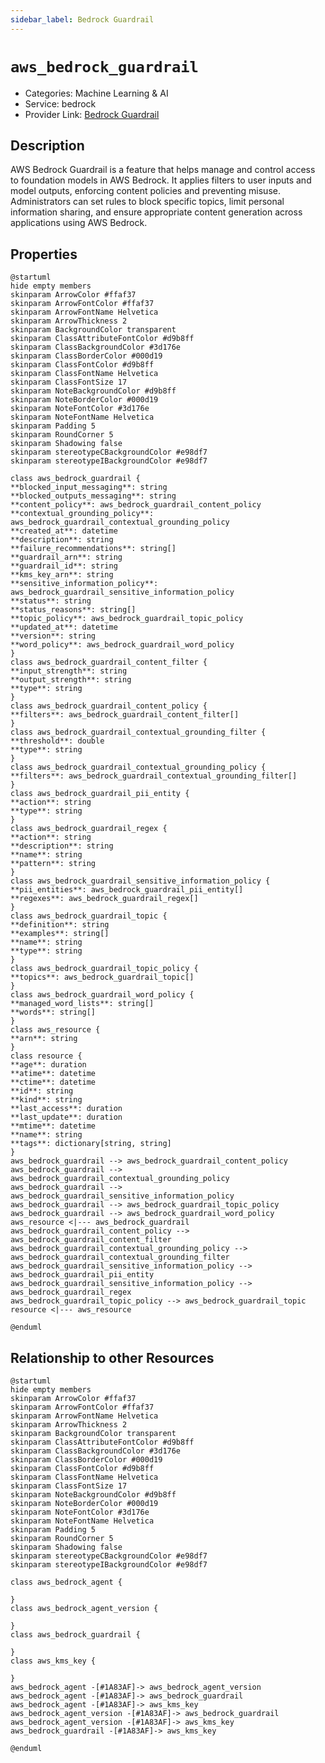 ```yaml
---
sidebar_label: Bedrock Guardrail
---
```


# `aws_bedrock_guardrail`

- Categories: Machine Learning & AI
- Service: bedrock
- Provider Link: [Bedrock Guardrail](https://docs.aws.amazon.com/bedrock/latest/userguide/guardrails.html)

## Description

AWS Bedrock Guardrail is a feature that helps manage and control access to foundation models in AWS Bedrock. It applies filters to user inputs and model outputs, enforcing content policies and preventing misuse. Administrators can set rules to block specific topics, limit personal information sharing, and ensure appropriate content generation across applications using AWS Bedrock.

## Properties

<ZoomPanPinch>

```kroki imgType="plantuml" imgAlt="Diagram of Bedrock Guardrail data model"
@startuml
hide empty members
skinparam ArrowColor #ffaf37
skinparam ArrowFontColor #ffaf37
skinparam ArrowFontName Helvetica
skinparam ArrowThickness 2
skinparam BackgroundColor transparent
skinparam ClassAttributeFontColor #d9b8ff
skinparam ClassBackgroundColor #3d176e
skinparam ClassBorderColor #000d19
skinparam ClassFontColor #d9b8ff
skinparam ClassFontName Helvetica
skinparam ClassFontSize 17
skinparam NoteBackgroundColor #d9b8ff
skinparam NoteBorderColor #000d19
skinparam NoteFontColor #3d176e
skinparam NoteFontName Helvetica
skinparam Padding 5
skinparam RoundCorner 5
skinparam Shadowing false
skinparam stereotypeCBackgroundColor #e98df7
skinparam stereotypeIBackgroundColor #e98df7

class aws_bedrock_guardrail {
**blocked_input_messaging**: string
**blocked_outputs_messaging**: string
**content_policy**: aws_bedrock_guardrail_content_policy
**contextual_grounding_policy**: aws_bedrock_guardrail_contextual_grounding_policy
**created_at**: datetime
**description**: string
**failure_recommendations**: string[]
**guardrail_arn**: string
**guardrail_id**: string
**kms_key_arn**: string
**sensitive_information_policy**: aws_bedrock_guardrail_sensitive_information_policy
**status**: string
**status_reasons**: string[]
**topic_policy**: aws_bedrock_guardrail_topic_policy
**updated_at**: datetime
**version**: string
**word_policy**: aws_bedrock_guardrail_word_policy
}
class aws_bedrock_guardrail_content_filter {
**input_strength**: string
**output_strength**: string
**type**: string
}
class aws_bedrock_guardrail_content_policy {
**filters**: aws_bedrock_guardrail_content_filter[]
}
class aws_bedrock_guardrail_contextual_grounding_filter {
**threshold**: double
**type**: string
}
class aws_bedrock_guardrail_contextual_grounding_policy {
**filters**: aws_bedrock_guardrail_contextual_grounding_filter[]
}
class aws_bedrock_guardrail_pii_entity {
**action**: string
**type**: string
}
class aws_bedrock_guardrail_regex {
**action**: string
**description**: string
**name**: string
**pattern**: string
}
class aws_bedrock_guardrail_sensitive_information_policy {
**pii_entities**: aws_bedrock_guardrail_pii_entity[]
**regexes**: aws_bedrock_guardrail_regex[]
}
class aws_bedrock_guardrail_topic {
**definition**: string
**examples**: string[]
**name**: string
**type**: string
}
class aws_bedrock_guardrail_topic_policy {
**topics**: aws_bedrock_guardrail_topic[]
}
class aws_bedrock_guardrail_word_policy {
**managed_word_lists**: string[]
**words**: string[]
}
class aws_resource {
**arn**: string
}
class resource {
**age**: duration
**atime**: datetime
**ctime**: datetime
**id**: string
**kind**: string
**last_access**: duration
**last_update**: duration
**mtime**: datetime
**name**: string
**tags**: dictionary[string, string]
}
aws_bedrock_guardrail --> aws_bedrock_guardrail_content_policy
aws_bedrock_guardrail --> aws_bedrock_guardrail_contextual_grounding_policy
aws_bedrock_guardrail --> aws_bedrock_guardrail_sensitive_information_policy
aws_bedrock_guardrail --> aws_bedrock_guardrail_topic_policy
aws_bedrock_guardrail --> aws_bedrock_guardrail_word_policy
aws_resource <|--- aws_bedrock_guardrail
aws_bedrock_guardrail_content_policy --> aws_bedrock_guardrail_content_filter
aws_bedrock_guardrail_contextual_grounding_policy --> aws_bedrock_guardrail_contextual_grounding_filter
aws_bedrock_guardrail_sensitive_information_policy --> aws_bedrock_guardrail_pii_entity
aws_bedrock_guardrail_sensitive_information_policy --> aws_bedrock_guardrail_regex
aws_bedrock_guardrail_topic_policy --> aws_bedrock_guardrail_topic
resource <|--- aws_resource

@enduml
```

</ZoomPanPinch>

## Relationship to other Resources

<ZoomPanPinch>

```kroki imgType="plantuml" imgAlt="Diagram of Bedrock Guardrail resource relationships"
@startuml
hide empty members
skinparam ArrowColor #ffaf37
skinparam ArrowFontColor #ffaf37
skinparam ArrowFontName Helvetica
skinparam ArrowThickness 2
skinparam BackgroundColor transparent
skinparam ClassAttributeFontColor #d9b8ff
skinparam ClassBackgroundColor #3d176e
skinparam ClassBorderColor #000d19
skinparam ClassFontColor #d9b8ff
skinparam ClassFontName Helvetica
skinparam ClassFontSize 17
skinparam NoteBackgroundColor #d9b8ff
skinparam NoteBorderColor #000d19
skinparam NoteFontColor #3d176e
skinparam NoteFontName Helvetica
skinparam Padding 5
skinparam RoundCorner 5
skinparam Shadowing false
skinparam stereotypeCBackgroundColor #e98df7
skinparam stereotypeIBackgroundColor #e98df7

class aws_bedrock_agent {

}
class aws_bedrock_agent_version {

}
class aws_bedrock_guardrail {

}
class aws_kms_key {

}
aws_bedrock_agent -[#1A83AF]-> aws_bedrock_agent_version
aws_bedrock_agent -[#1A83AF]-> aws_bedrock_guardrail
aws_bedrock_agent -[#1A83AF]-> aws_kms_key
aws_bedrock_agent_version -[#1A83AF]-> aws_bedrock_guardrail
aws_bedrock_agent_version -[#1A83AF]-> aws_kms_key
aws_bedrock_guardrail -[#1A83AF]-> aws_kms_key

@enduml
```

</ZoomPanPinch>
